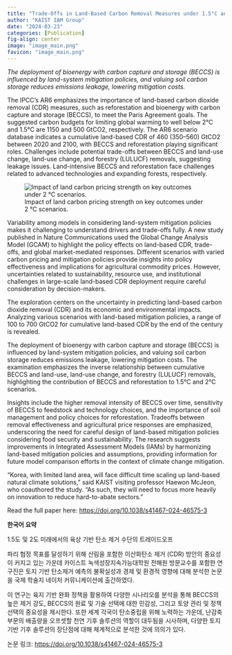 ```yaml
---
title: "Trade-Offs in Land-Based Carbon Removal Measures under 1.5°C and 2°C Futures"
author: "KAIST IAM Group"
date: "2024-03-23"
categories: [Publication]
fig-align: center
image: "image_main.png"
favicon: "image_main.png"
---
```


*The deployment of bioenergy with carbon capture and storage (BECCS) is influenced by land-system mitigation policies, and valuing soil carbon storage reduces emissions leakage, lowering mitigation costs.*

The IPCC's AR6 emphasizes the importance of land-based carbon dioxide removal (CDR) measures, such as reforestation and bioenergy with carbon capture and storage (BECCS), to meet the Paris Agreement goals. The suggested carbon budgets for limiting global warming to well below 2°C and 1.5°C are 1150 and 500 GtCO2, respectively. The AR6 scenario database indicates a cumulative land-based CDR of 460 (350--560) GtCO2 between 2020 and 2100, with BECCS and reforestation playing significant roles. Challenges include potential trade-offs between BECCS and land-use change, land-use change, and forestry (LULUCF) removals, suggesting leakage issues. Land-intensive BECCS and reforestation face challenges related to advanced technologies and expanding forests, respectively.

![Impact of land carbon pricing strength on key outcomes under 2 °C scenarios.](image_main.png)

Variability among models in considering land-system mitigation policies makes it challenging to understand drivers and trade-offs fully. A new study published in Nature Communications used the Global Change Analysis Model (GCAM) to highlight the policy effects on land-based CDR, trade-offs, and global market-mediated responses. Different scenarios with varied carbon pricing and mitigation policies provide insights into policy effectiveness and implications for agricultural commodity prices. However, uncertainties related to sustainability, resource use, and institutional challenges in large-scale land-based CDR deployment require careful consideration by decision-makers.

The exploration centers on the uncertainty in predicting land-based carbon dioxide removal (CDR) and its economic and environmental impacts. Analyzing various scenarios with land-based mitigation policies, a range of 100 to 700 GtCO2 for cumulative land-based CDR by the end of the century is revealed.

The deployment of bioenergy with carbon capture and storage (BECCS) is influenced by land-system mitigation policies, and valuing soil carbon storage reduces emissions leakage, lowering mitigation costs. The examination emphasizes the inverse relationship between cumulative BECCS and land-use, land-use change, and forestry (LULUCF) removals, highlighting the contribution of BECCS and reforestation to 1.5°C and 2°C scenarios.

Insights include the higher removal intensity of BECCS over time, sensitivity of BECCS to feedstock and technology choices, and the importance of soil management and policy choices for reforestation. Tradeoffs between removal effectiveness and agricultural price responses are emphasized, underscoring the need for careful design of land-based mitigation policies considering food security and sustainability. The research suggests improvements in Integrated Assessment Models (IAMs) by harmonizing land-based mitigation policies and assumptions, providing information for future model comparison efforts in the context of climate change mitigation.

"Korea, with limited land area, will face difficult time scaling up land-based natural climate solutions," said KAIST visiting professor Haewon McJeon, who coauthored the study. "As such, they will need to focus more heavily on innovation to reduce hard-to-abate sectors."

Read the full paper here: <https://doi.org/10.1038/s41467-024-46575-3>

**한국어 요약**

1.5도 및 2도 미래에서의 육상 기반 탄소 제거 수단의 트레이드오프

파리 협정 목표를 달성하기 위해 산림을 포함한 이산화탄소 제거 (CDR) 방안의 중요성이 커지고 있는 가운데 카이스트 녹색성장지속가능대학원 전해원 방문교수를 포함한 연구진은 토지 기반 탄소제거 예측의 불확실성과 경제 및 환경적 영향에 대해 분석한 논문을 국제 학술지 네이처 커뮤니케이션에 출간하였다.

이 연구는 육지 기반 완화 정책을 활용하여 다양한 시나리오를 분석을 통해 BECCS의 높은 제거 강도, BECCS의 원료 및 기술 선택에 대한 민감성, 그리고 토양 관리 및 정책 선택의 중요성을 제시한다. 또한 세계 각국이 탄소중립을 위해 노력하는 가운데, 난감축 부문의 배출량을 오프셋할 천연 기후 솔루션의 역할이 대두됨을 시사하며, 다양한 토지 기반 기후 솔루션의 장단점에 대해 체계적으로 분석한 것에 의의가 있다.

논문 링크: <https://doi.org/10.1038/s41467-024-46575-3>
